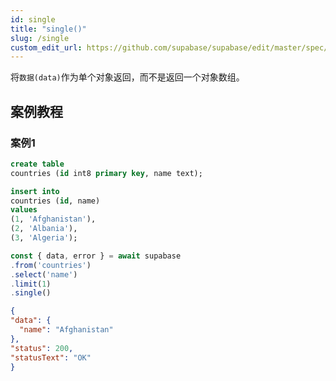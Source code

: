 ```yaml
---
id: single
title: "single()"
slug: /single
custom_edit_url: https://github.com/supabase/supabase/edit/master/spec/supabase_js_v2.yml
---
```



将`数据(data)`作为单个对象返回，而不是返回一个对象数组。


## 案例教程
### 案例1 

<Tabs scrollable size="small" type="underlined" defaultActiveId="demo1">

<TabPanel id="demo1" label="建表">

  ```sql
create table
  countries (id int8 primary key, name text);

insert into
  countries (id, name)
values
  (1, 'Afghanistan'),
  (2, 'Albania'),
  (3, 'Algeria');

  ```

</TabPanel>

<TabPanel id="demo2" label="使用方法">

  ```ts
const { data, error } = await supabase
  .from('countries')
  .select('name')
  .limit(1)
  .single()
  ```

</TabPanel>


<TabPanel id="demo3" label="返回结果">

  ```json
{
  "data": {
    "name": "Afghanistan"
  },
  "status": 200,
  "statusText": "OK"
}
  ```

</TabPanel>
</Tabs>
